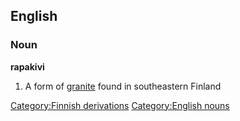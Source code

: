 ==English==
=== Noun ===
'''rapakivi'''
#A form of [[granite]] found in southeastern Finland
[[Category:Finnish derivations]]
[[Category:English nouns]]